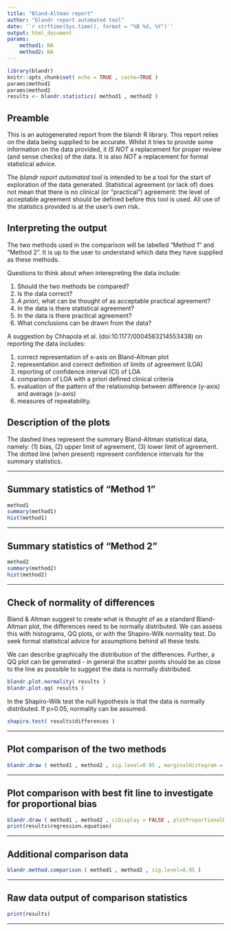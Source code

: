 ```yaml
---
title: "Bland-Altman report"
author: "blandr report automated tool"
date: '`r strftime(Sys.time(), format = "%B %d, %Y")`'
output: html_document
params:
    method1: NA
    method2: NA
---
```


```r
library(blandr)
knitr::opts_chunk$set( echo = TRUE , cache=TRUE )
params$method1
params$method2
results <- blandr.statistics( method1 , method2 )
```

## Preamble

This is an autogenerated report from the blandr R library. This report relies on the data being supplied to be accurate. Whilst it tries to provide some information on the data provided, it *IS NOT* a replacement for proper review (and sense checks) of the data. It is also *NOT* a replacement for formal statistical advice.  

The *blandr report automated tool* is intended to be a tool for the start of exploration of the data generated. Statistical agreement (or lack of) does not mean that there is no clinical (or "practical") agreement: the level of acceptable agreement should be defined before this tool is used. All use of the statistics provided is at the user's own risk.

## Interpreting the output

The two methods used in the comparison will be labelled "Method 1" and "Method 2". It is up to the user to understand which data they have supplied as these methods.

Questions to think about when interepreting the data include:

1. Should the two methods be compared?
2. Is the data correct?
3. *A priori*, what can be thought of as acceptable practical agreement?
4. In the data is there statistical agreement?
5. In the data is there practical agreement?
6. What conclusions can be drawn from the data?

A suggestion by Chhapola et al. (doi:10.1177/0004563214553438) on reporting the data includes:

1. correct representation of x-axis on Bland-Altman plot
2. representation and correct definition of limits of agreement (LOA)
3. reporting of confidence interval (CI) of LOA
4. comparison of LOA with a priori defined clinical criteria
5. evaluation of the pattern of the relationship between difference (y-axis) and average (x-axis)
6. measures of repeatability.

## Description of the plots

The dashed lines represent the summary Bland-Altman statistical data, namely: (1) bias, (2) upper limit of agreement, (3) lower limit of agreement. The dotted line (when present) represent confidence intervals for the summary statistics.

***

## Summary statistics of "Method 1"

```r
method1
summary(method1)
hist(method1)
```

***

## Summary statistics of "Method 2"

```r
method2
summary(method2)
hist(method2)
```

***

## Check of normality of differences

Bland & Altman suggest to create what is thought of as a standard Bland-Altman plot, the differences need to be normally distributed. We can assess this with histograms, QQ plots, or with the Shapiro-Wilk normality test. Do seek formal statistical advice for assumptions behind all these tests.

We can describe graphically the distribution of the differences. Further, a QQ plot can be generated - in general the scatter points should be as close to the line as possible to suggest the data is normally distributed.
```r
blandr.plot.normality( results )
blandr.plot.qq( results )
```

In the Shapiro-Wilk test the null hypothesis is that the data is normally distributed. If p>0.05, normality can be assumed.
```r
shapiro.test( results$differences )
```

***

## Plot comparison of the two methods

```r
blandr.draw ( method1 , method2 , sig.level=0.95 , marginalHistogram = TRUE )
```

***

## Plot comparison with best fit line to investigate for proportional bias

```r
blandr.draw ( method1 , method2 , ciDisplay = FALSE , plotProportionalBias = TRUE )
print(results$regression.equation)
```

***

## Additional comparison data

```r
blandr.method.comparison ( method1 , method2 , sig.level=0.95 )
```

***

## Raw data output of comparison statistics
```r
print(results)
```

***
